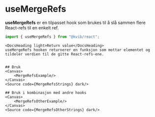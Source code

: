 
<Meta title="Hooks/useMergeRefs"/>

# useMergeRefs

**useMergeRefs** er en tilpasset hook som brukes til å slå sammen flere React-refs til en enkelt ref.

```jsx
import { useMergeRefs } from "@kvib/react";
```
<Feedback component="useMergeRefs"/>

<DocsContainer>

    <DocsHeading light>Return value</DocsHeading>
    useMergeRefs hooken returnerer en funksjon som mottar elementet og tildeler verdien til de gitte React-refs-ene.


    ## Bruk
    <Canvas>
        <MergeRefsExample/>
    </Canvas>
    <Source code={MergeRefsStrings} dark/>

    ## Bruk i kombinasjon med andre hooks
    <Canvas>
        <MergeRefsOtherExample/>
    </Canvas>
    <Source code={MergeRefsOtherStrings} dark/>

</DocsContainer>

